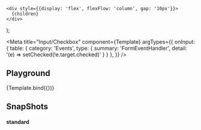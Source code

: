 


    <div style={{display: 'flex', flexFlow: 'column', gap: '10px'}}> 
      {children}
    </div>
);

<Meta 
  title="Input/Checkbox" 
  component={Template}
  argTypes={{
    onInput: {
      table: {
        category: 'Events',
        type: {
          summary: 'FormEventHandler<Checkbox>', 
          detail: '(e) => setChecked(!e.target.checked)' 
        }
      }
    },
  }}
/>

<Description markdown={readme} />

## Playground

<Canvas>
  <Story name="Playground" parameters={{chromatic: { disableSnapshot: true }}} args={{label:'Playground'}} >
    {Template.bind({})}
  </Story>
</Canvas>

<ArgsTable story="Playground" />

## SnapShots

<Story name="Snapshots">
  <div style={{display: 'flex', flexFlow: 'column', gap: '10px'}}>
    <h4>standard</h4>
    <div style={{display: 'flex', gap: '10px'}}>
      <Template />
      <Template checked/>
      <Template indeterminate/>
    </div>
    <h4>Disabled</h4>
    <div style={{display: 'flex', gap: '10px'}}>
      <Template disabled />
      <Template disabled checked/>
      <Template disabled indeterminate/>
    </div>
  </div>
</Story>
